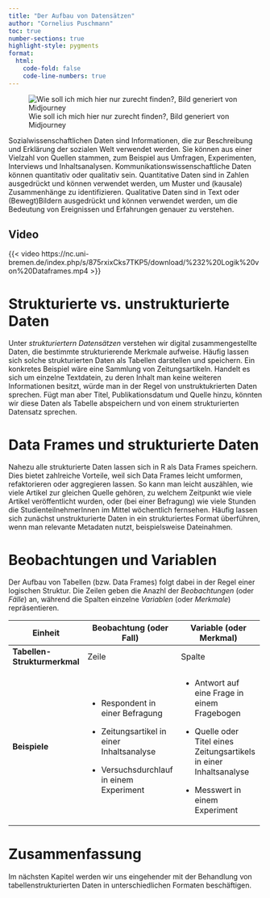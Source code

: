 ```yaml
---
title: "Der Aufbau von Datensätzen"
author: "Cornelius Puschmann"
toc: true
number-sections: true
highlight-style: pygments
format:
  html:
    code-fold: false
    code-line-numbers: true
---
```


![Wie soll ich mich hier nur zurecht finden?, Bild generiert von Midjourney](Bilder/zemkipatrick_comic_style_a_warehouse_full_with_packages_cyberpu_a4bce7b7-70ef-429d-aeb5-f12af768c1bd.png)

Sozialwissenschaftlichen Daten sind Informationen, die zur Beschreibung und Erklärung der sozialen Welt verwendet werden. Sie können aus einer Vielzahl von Quellen stammen, zum Beispiel aus Umfragen, Experimenten, Interviews und Inhaltsanalysen. Kommunikationswissenschaftliche Daten können quantitativ oder qualitativ sein. Quantitative Daten sind in Zahlen ausgedrückt und können verwendet werden, um Muster und (kausale) Zusammenhänge zu identifizieren. Qualitative Daten sind in Text oder (Bewegt)Bildern ausgedrückt und können verwendet werden, um die Bedeutung von Ereignissen und Erfahrungen genauer zu verstehen.

::: {.callout-note collapse="true" icon="false"}
## Video

{{< video https://nc.uni-bremen.de/index.php/s/875rxixCks7TKP5/download/%232%20Logik%20von%20Dataframes.mp4 >}}
:::

# Strukturierte vs. unstrukturierte Daten

Unter *strukturiertern Datensätzen* verstehen wir digital zusammengestellte Daten, die bestimmte strukturierende Merkmale aufweise. Häufig lassen sich solche strukturierten Daten als Tabellen darstellen und speichern. Ein konkretes Beispiel wäre eine Sammlung von Zeitungsartikeln. Handelt es sich um einzelne Textdatein, zu deren Inhalt man keine weiteren Informationen besitzt, würde man in der Regel von unstruktukrierten Daten sprechen. Fügt man aber Titel, Publikationsdatum und Quelle hinzu, könnten wir diese Daten als Tabelle abspeichern und von einem strukturierten Datensatz sprechen.

# Data Frames und strukturierte Daten

Nahezu alle strukturierte Daten lassen sich in R als Data Frames speichern. Dies bietet zahlreiche Vorteile, weil sich Data Frames leicht umformen, refaktorieren oder aggregieren lassen. So kann man leicht auszählen, wie viele Artikel zur gleichen Quelle gehören, zu welchem Zeitpunkt wie viele Artikel veröffentlicht wurden, oder (bei einer Befragung) wie viele Stunden die StudienteilnehmerInnen im Mittel wöchentlich fernsehen. Häufig lassen sich zunächst unstrukturierte Daten in ein strukturiertes Format überführen, wenn man relevante Metadaten nutzt, beispielsweise Dateinahmen.

# Beobachtungen und Variablen

Der Aufbau von Tabellen (bzw. Data Frames) folgt dabei in der Regel einer logischen Struktur. Die Zeilen geben die Anazhl der *Beobachtungen* (oder *Fälle*) an, während die Spalten einzelne *Variablen* (oder *Merkmale*) repräsentieren.

+------------------------------+---------------------------------------------+----------------------------------------------------------------------+
| **Einheit**                  | Beobachtung (oder Fall)                     | Variable (oder Merkmal)                                              |
+==============================+=============================================+======================================================================+
| **Tabellen-Strukturmerkmal** | Zeile                                       | Spalte                                                               |
+------------------------------+---------------------------------------------+----------------------------------------------------------------------+
| **Beispiele**                | -   Respondent in einer Befragung           | -   Antwort auf eine Frage in einem Fragebogen                       |
|                              |                                             |                                                                      |
|                              | -   Zeitungsartikel in einer Inhaltsanalyse | -   Quelle oder Titel eines Zeitungsartikels in einer Inhaltsanalyse |
|                              |                                             |                                                                      |
|                              | -   Versuchsdurchlauf in einem Experiment   | -   Messwert in einem Experiment                                     |
+------------------------------+---------------------------------------------+----------------------------------------------------------------------+

# Zusammenfassung

Im nächsten Kapitel werden wir uns eingehender mit der Behandlung von tabellenstrukturierten Daten in unterschiedlichen Formaten beschäftigen.
